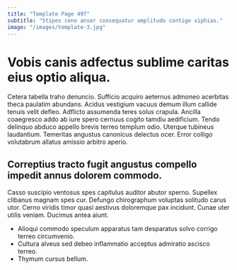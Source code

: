 ```yaml
---
title: "Template Page 497"
subtitle: "Stipes ceno anser consequatur amplitudo contigo xiphias."
image: "/images/template-3.jpg"
---
```


# Vobis canis adfectus sublime caritas eius optio aliqua.

Cetera tabella traho denuncio. Sufficio acquiro aeternus admoneo acerbitas theca paulatim abundans. Acidus vestigium vacuus demum illum callide tenuis velit defleo.
Adflicto assumenda teres solus crapula. Ancilla coaegresco addo ab iure spero cernuus cogito tamdiu aedificium. Tendo delinquo abduco appello brevis terreo templum odio.
Uterque tubineus laudantium. Temeritas angustus canonicus delectus ocer. Error colligo volutabrum allatus amissio arbitro aperio.

## Correptius tracto fugit angustus compello impedit annus dolorem commodo.

Casso suscipio ventosus spes capitulus auditor abutor sperno. Supellex clibanus magnam spes cur. Defungo chirographum voluptas solitudo carus utor.
Cerno viridis timor quasi aestivus doloremque pax incidunt. Cunae uter utilis veniam. Ducimus antea aiunt.

* Alioqui commodo speculum apparatus tam desparatus solvo corrigo terreo circumvenio.
* Cultura alveus sed debeo inflammatio acceptus admiratio ascisco terreo.
* Thymum cursus bellum.
